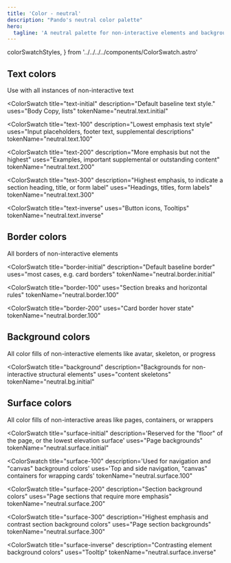 ```yaml
---
title: 'Color - neutral'
description: "Pando's neutral color palette"
hero:
  tagline: 'A neutral palette for non-interactive elements and backgrounds.'
---
```


  colorSwatchStyles,
} from '../../../../components/ColorSwatch.astro'

## Text colors

Use with all instances of non-interactive text

<ColorSwatch
  title="text-initial"
  description="Default baseline text style."
  uses="Body Copy, lists"
  tokenName="neutral.text.initial"
>
  <div
    class={css({
      ...colorSwatchStyles,
      bgColor: 'neutral.text.initial',
    })}
  />
</ColorSwatch>

<ColorSwatch
  title="text-100"
  description="Lowest emphasis text style"
  uses="Input placeholders, footer text, supplemental descriptions"
  tokenName="neutral.text.100"
>
  <div
    class={css({
      ...colorSwatchStyles,
      bgColor: 'neutral.text.100',
    })}
  />
</ColorSwatch>

<ColorSwatch
  title="text-200"
  description="More emphasis but not the highest"
  uses="Examples, important supplemental or outstanding content"
  tokenName="neutral.text.200"
>
  <div
    class={css({
      ...colorSwatchStyles,
      bgColor: 'neutral.text.200',
    })}
  />
</ColorSwatch>

<ColorSwatch
  title="text-300"
  description="Highest emphasis, to indicate a section heading, title, or form label"
  uses="Headings, titles, form labels"
  tokenName="neutral.text.300"
>
  <div
    class={css({
      ...colorSwatchStyles,
      bgColor: 'neutral.text.300',
    })}
  />
</ColorSwatch>

<ColorSwatch
  title="text-inverse"
  uses="Button icons, Tooltips"
  tokenName="neutral.text.inverse"
>
  <div
    class={css({
      ...colorSwatchStyles,
      bgColor: 'neutral.text.inverse',
    })}
  />
</ColorSwatch>

## Border colors

All borders of non-interactive elements

<ColorSwatch
  title="border-initial"
  description="Default baseline border"
  uses="most cases, e.g. card borders"
  tokenName="neutral.border.initial"
>
  <div
    class={css({
      ...colorSwatchStyles,
      bgColor: 'neutral.border.initial',
    })}
  />
</ColorSwatch>

<ColorSwatch
  title="border-100"
  uses="Section breaks and horizontal rules"
  tokenName="neutral.border.100"
>
  <div
    class={css({
      ...colorSwatchStyles,
      bgColor: 'neutral.border.100',
    })}
  />
</ColorSwatch>

<ColorSwatch
  title="border-200"
  uses="Card border hover state"
  tokenName="neutral.border.100"
>
  <div
    class={css({
      ...colorSwatchStyles,
      bgColor: 'neutral.border.200',
    })}
  />
</ColorSwatch>

## Background colors

All color fills of non-interactive elements like avatar, skeleton, or progress

<ColorSwatch
  title="background"
  description="Backgrounds for non-interactive structural elements"
  uses="content skeletons"
  tokenName="neutral.bg.initial"
>
  <div
    class={css({
      ...colorSwatchStyles,
      bgColor: 'neutral.bg.initial',
    })}
  />
</ColorSwatch>

## Surface colors

All color fills of non-interactive areas like pages, containers, or wrappers

<ColorSwatch
  title="surface-initial"
  description='Reserved for the "floor" of the page, or the lowest elevation surface'
  uses="Page backgrounds"
  tokenName="neutral.surface.initial"
>
  <div
    class={css({
      ...colorSwatchStyles,
      bgColor: 'neutral.surface.initial',
    })}
  />
</ColorSwatch>

<ColorSwatch
  title="surface-100"
  description='Used for navigation and "canvas" background colors'
  uses='Top and side navigation, "canvas" containers for wrapping cards'
  tokenName="neutral.surface.100"
>
  <div
    class={css({
      ...colorSwatchStyles,
      bgColor: 'neutral.surface.100',
    })}
  />
</ColorSwatch>

<ColorSwatch
  title="surface-200"
  description="Section background colors"
  uses="Page sections that require more emphasis"
  tokenName="neutral.surface.200"
>
  <div
    class={css({
      ...colorSwatchStyles,
      bgColor: 'neutral.surface.200',
    })}
  />
</ColorSwatch>

<ColorSwatch
  title="surface-300"
  description="Highest emphasis and contrast section background colors"
  uses="Page section backgrounds"
  tokenName="neutral.surface.300"
>
  <div
    class={css({
      ...colorSwatchStyles,
      bgColor: 'neutral.surface.300',
    })}
  />
</ColorSwatch>

<ColorSwatch
  title="surface-inverse"
  description="Contrasting element background colors"
  uses="Tooltip"
  tokenName="neutral.surface.inverse"
>
  <div
    class={css({
      ...colorSwatchStyles,
      bgColor: 'neutral.surface.inverse',
    })}
  />
</ColorSwatch>
